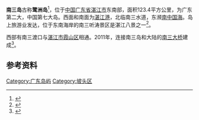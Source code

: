 {{Infobox Islands
| plural = yes
| name             = 南三岛
| image name       = 
| image caption    = 
| image size       = 
| locator map      ={{Location map|China Guangdong|lat=21.165203|long=110.540199}}
| map_custom       = 
| native name      = 
| native name link = 
| other_names         = 
| location         = [[南中国海|南中国海]]
| coordinates      = {{Coord|21|9|54|N|110|32|24|E|display=inline}}
| archipelago      = 
| total islands    = 
| major islands    = 
| area             =123.4平方公里
| length           =
| width            =
| coastline        =83公里
| highest mount    = 
| elevation        = 
| country                         = China
| country admin divisions title     = 省
| country admin divisions           = [[广东省|广东省]]
| country admin divisions title 1   = 市
| country admin divisions 1         = [[湛江市|湛江市]]
| country admin divisions title 2   = 区
| country admin divisions 2         =[[坡头区|坡头区]]
| population       = 约9万人
| population as of = 
| density          = 
| ethnic groups    = 
| additional info  =
}}
'''南三岛'''古称'''鹭洲岛'''<ref>{{cite web | language = zh-cn | publisher = 南方网 | title = 南三听涛——南三岛 | url = http://www.southcn.com/news/dishi/zhanjiang/zjgb/zjfjt/200311190763.htm | date = 2003-11-19 | accessdate = 2011-10-02 | archive-date = 2016-03-05 | archive-url = https://web.archive.org/web/20160305022638/http://www.southcn.com/news/dishi/zhanjiang/zjgb/zjfjt/200311190763.htm }}</ref>，位于[[中国|中国]][[广东省|广东省]][[湛江市|湛江市]]东南部，面积123.4平方公里，为广东第二大，中国第七大岛。西面和南面为[[湛江港|湛江港]]，北临南三水道，东濒[[南中国海|南中国海]]。岛上旅游业发达，位于东南海岸的南三听涛景区是湛江八景之一<ref>{{cite web | language = zh-cn | publisher = 湛江市人民政府 | title = 南三岛伊甸园 | url = http://www.zhanjiang.gov.cn/_layouts/ApplicationPages/Modules/News/ZWGKDetail.aspx?id=ace1c055-c4a3-4d74-9bf2-e7ba8ad96169 | date = 2011-09-09 | accessdate = 2011-10-02 | archive-date = 2011-11-10 | archive-url = https://web.archive.org/web/20111110222614/http://www.zhanjiang.gov.cn/_Layouts/ApplicationPages/Modules/News/ZWGKDetail.aspx?id=ace1c055-c4a3-4d74-9bf2-e7ba8ad96169 }}</ref>。

西部有南三渡口与[[湛江市|湛江市]][[霞山区|霞山区]]相通。2011年，连接南三岛和大陆的[[南三大桥|南三大桥]]建成<ref>{{cite web | language = zh-cn | publisher = 新华网 | title = 广东湛江南三桥建成通车 为南三岛旅游带来机遇 | url = http://news.xinhuanet.com/travel/2011-09/29/c_122105156.htm# | date = 2011-09-29 | accessdate = 2011-10-02 | deadurl = yes | archiveurl = https://web.archive.org/web/20161220074335/http://news.xinhuanet.com/travel/2011-09/29/c_122105156.htm | archivedate = 2016-12-20 }}</ref>。
==参考资料==
{{reflist}}
[[Category:广东岛屿|Category:广东岛屿]]
[[Category:坡头区|Category:坡头区]]